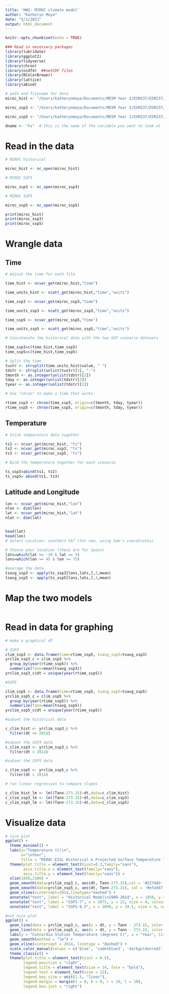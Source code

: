 ```yaml
---
title: 'HW2: MIROC climate model'
author: "Katheryn Moya"
date: "5/2/2023"
output: html_document
---
```


```r
knitr::opts_chunk$set(echo = TRUE)

### Read in necessary packages
library(lubridate)
library(ggplot2)
library(tidyverse)
library(chron)
library(ncdf4)  ##netCDF files
library(RColorBrewer)
library(lattice)
library(abind)
```


```r
# path and filename for data
miroc_hist <- "/Users/katherynmoya/Documents/MESM Year 2/ESM237/ESM237/HW2/data/ts_Amon_MIROC-ES2L_historical_r9i1p1f2_gn_185001-201412.nc"   

miroc_ssp3 <- "/Users/katherynmoya/Documents/MESM Year 2/ESM237/ESM237/HW2/data/ts_Amon_MIROC-ES2L_ssp370_r8i1p1f2_gn_201501-210012.nc"  # CESM1 filename

miroc_ssp5 <- "/Users/katherynmoya/Documents/MESM Year 2/ESM237/ESM237/HW2/data/ts_Amon_MIROC-ES2L_ssp585_r9i1p1f2_gn_201501-210012.nc"   

dname <- "ts"  # this is the name of the variable you want to look at

```

# Read in the data
```r
# MIROC historical

miroc_hist <- nc_open(miroc_hist)

# MIROC SSP3

miroc_ssp3 <- nc_open(miroc_ssp3)

# MIROC SSP5

miroc_ssp5 <- nc_open(miroc_ssp5)

print(miroc_hist)
print(miroc_ssp3)
print(miroc_ssp5)
```

# Wrangle data

## Time
```r
# Adjust the time for each file

time_hist <- ncvar_get(miroc_hist,"time")

time_units_hist <- ncatt_get(miroc_hist,"time","units")

time_ssp3 <- ncvar_get(miroc_ssp3,"time")

time_units_ssp3 <- ncatt_get(miroc_ssp3,"time","units")

time_ssp5 <- ncvar_get(miroc_ssp5,"time")

time_units_ssp5 <- ncatt_get(miroc_ssp5,"time","units")

# Concatenate the historical data with the two SSP scenario datasets

time_ssp3=c(time_hist,time_ssp3)
time_ssp5=c(time_hist,time_ssp5)

# Split the time
tustr <- strsplit(time_units_hist$value, " ")
tdstr <- strsplit(unlist(tustr)[3], "-")
tmonth <- as.integer(unlist(tdstr)[2])
tday <- as.integer(unlist(tdstr)[3])
tyear <- as.integer(unlist(tdstr)[1])

# Use "chron" to make a time that works

rtime_ssp3 <- chron(time_ssp3, origin=c(tmonth, tday, tyear))
rtime_ssp5 <- chron(time_ssp5, origin=c(tmonth, tday, tyear))

```

## Temperature

```r
# Stick temperature data together

ts1 <- ncvar_get(miroc_hist, "ts")
ts2 <- ncvar_get(miroc_ssp3, "ts")
ts3 <- ncvar_get(miroc_ssp5, "ts")

# Bind the temperature together for each scenario

ts_ssp3=abind(ts1, ts2)
ts_ssp5= abind(ts1, ts3)
```

## Latitude and Longitude

```r
lon <- ncvar_get(miroc_hist,"lon")
nlon <- dim(lon)
lat <- ncvar_get(miroc_hist,"lat")
nlat <- dim(lat)


head(lat)
head(lon)
# Select Location: southern CA? (for now, using Sam's coordinates)

# Choose your location (these are for Spain)
lats=which(lat >= -20 & lat <= 5)
lons=which(lon >= 45 & lon <= 75)

#average the data
tsavg_ssp3 <- apply(ts_ssp3[lons,lats,],3,mean)
tsavg_ssp5 <- apply(ts_ssp5[lons,lats,],3,mean)
```

# Map the two models

```r

```

# Read in data for graphing

```r
# make a graphical df

# SSP3
clim_ssp3 <- data.frame(time=rtime_ssp5, tsavg_ssp3=tsavg_ssp3)
yrclim_ssp3_c = clim_ssp3 %>% 
  group_by(year(rtime_ssp5)) %>% 
  summarize(Tann=mean(tsavg_ssp3))
yrclim_ssp3_c$dt = unique(year(rtime_ssp5))

#SSP5

clim_ssp5 <- data.frame(time=rtime_ssp5, tsavg_ssp5=tsavg_ssp5)
yrclim_ssp5_c = clim_ssp5 %>% 
  group_by(year(rtime_ssp5)) %>% 
  summarize(Tann=mean(tsavg_ssp5))
yrclim_ssp5_c$dt = unique(year(rtime_ssp5))

#subset the historical data

c_clim_hist <- yrclim_ssp3_c %>% 
  filter(dt <= 2014)

#subset the SSP3 data
c_clim_ssp3 <- yrclim_ssp3_c %>% 
  filter(dt > 2014)

#subset the SSP5 data

c_clim_ssp5 <- yrclim_ssp5_c %>% 
  filter(dt > 2014)

# run linear regression to compare slopes

c_clim_hist_lm <- lm((Tann-273.15)~dt,data=c_clim_hist)
c_clim_ssp3_lm <- lm((Tann-273.15)~dt,data=c_clim_ssp3)
c_clim_ssp5_lm <- lm((Tann-273.15)~dt,data=c_clim_ssp5)
```

# Visualize data

```r

# nice plot
ggplot() +
  theme_minimal() +
  labs(y="Temperature (C)\n", 
       x="\nYear", 
       title = "MIROC-E2SL Historical & Projected Surface Temperature Trends for the Amazon Biome") + 
  theme(plot.title = element_text(hjust=0.3,family="sans"),
        axis.title.x = element_text(family="sans"),
        axis.title.y = element_text(family="sans")) +
  xlim(1850,2100) +
  geom_smooth(data=yrclim_ssp3_c, aes(dt, Tann-273.15),col = '#2274A5',fill="#2274A5") +
  geom_smooth(data=yrclim_ssp5_c, aes(dt, Tann-273.15), col = '#efa947',fill="#efa947") +
  geom_vline(xintercept=2014,linetype="dashed") +
  annotate("text", label = "Historical Model\n1900-2014", x = 1950, y = 17.5, size = 4, colour = "black", family = "Avenir") +
  annotate("text", label = "SSP3-7", x = 2075, y = 23, size = 4, colour = "#efa947", family = "sans") +
  annotate("text", label = "SSP5-8.5", x = 2090, y = 19.5, size = 4, colour = "#2274A5", family = "sans")

#not nice plot
ggplot() +
  geom_line(data = yrclim_ssp3_c, aes(x = dt, y = Tann - 273.15, color = "red")) +
  geom_line(data = yrclim_ssp5_c, aes(x = dt, y = Tann - 273.15, color = 'blue')) +
  labs(y = "Concordia Station Temperature (degrees C)", x = "Year", title = "Mean Surface Air Temperature Change in Concordia Station, Antartica", subtitle = "Models Used: NASA GISS-E2.1-G and NASA GISS-E2.1-H", caption = "Smoothing Method Employed: Linear Regression", color = "Legend") + 
  geom_smooth(method = "lm") +
  geom_vline(xintercept = 2014, linetype = "dashed") + 
  scale_color_manual(values = c('blue', 'cadetblue3', 'darkgoldenrod1', 'chocolate1')) +
  theme_classic() +
  theme(plot.title = element_text(hjust = 0.5), 
        legend.position = "right", 
        legend.title = element_text(size = 14, face = "bold"),
        legend.text = element_text(size = 12),
        legend.key.size = unit(1.5, "lines"),
        legend.margin = margin(t = 0, b = 0, r = 10, l = 10),
        legend.box.just = "right")

```

